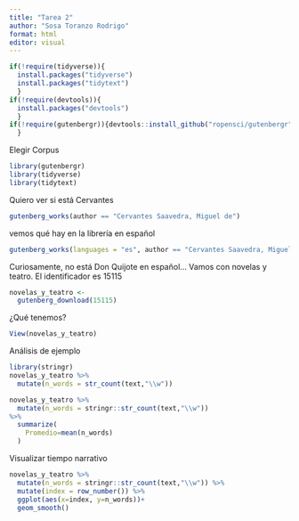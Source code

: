```yaml
---
title: "Tarea 2"
author: "Sosa Toranzo Rodrigo"
format: html
editor: visual
---
```


```r
if(!require(tidyverse)){
  install.packages("tidyverse")
  install.packages("tidytext")
  }
if(!require(devtools)){
  install.packages("devtools")
  }
if(!require(gutenbergr)){devtools::install_github("ropensci/gutenbergr")
  }
```

Elegir Corpus

```r
library(gutenbergr)
library(tidyverse)
library(tidytext)
```

Quiero ver si está Cervantes

```r
gutenberg_works(author == "Cervantes Saavedra, Miguel de")
```

vemos qué hay en la librería en español

```r
gutenberg_works(languages = "es", author == "Cervantes Saavedra, Miguel de")
```

Curiosamente, no está Don Quijote en español... Vamos con novelas y teatro. El identificador es 15115

```r
novelas_y_teatro <-
  gutenberg_download(15115)
```

¿Qué tenemos?

```r
View(novelas_y_teatro)
```

Análisis de ejemplo

```r
library(stringr)
novelas_y_teatro %>%
  mutate(n_words = str_count(text,"\\w"))
```

```r
novelas_y_teatro %>%
  mutate(n_words = stringr::str_count(text,"\\w"))
%>%
  summarize(
    Promedio=mean(n_words)
  )
```

Visualizar tiempo narrativo

```r
novelas_y_teatro %>%
  mutate(n_words = stringr::str_count(text,"\\w")) %>%
  mutate(index = row_number()) %>%
  ggplot(aes(x=index, y=n_words))+
  geom_smooth()
```

